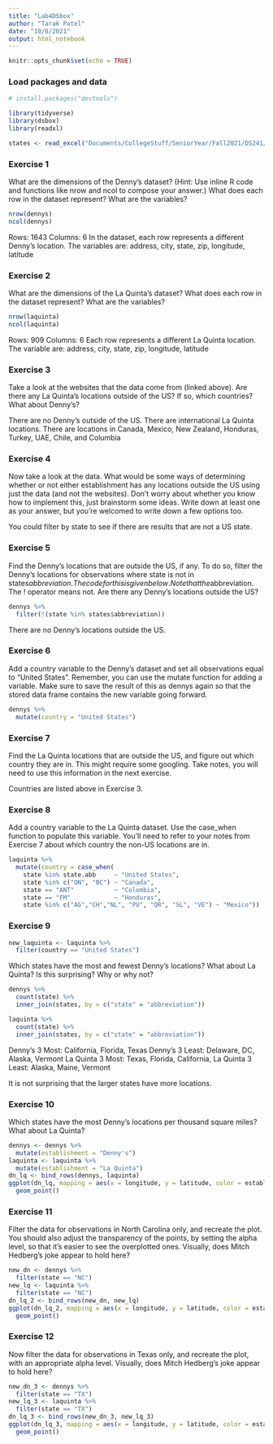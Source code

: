 ```yaml
---
title: "Lab4DSbox"
author: "Tarak Patel"
date: "10/8/2021"
output: html_notebook
---
```


```r
knitr::opts_chunk$set(echo = TRUE)
```

### Load packages and data

```r
# install.packages("devtools")

library(tidyverse) 
library(dsbox) 
library(readxl)

```

```r
states <- read_excel("Documents/CollegeStuff/SeniorYear/Fall2021/DS241/states.xlsx")
```

### Exercise 1

What are the dimensions of the Denny’s dataset? (Hint: Use inline R code and functions like nrow and ncol to compose your answer.) What does each row in the dataset represent? What are the variables?

```r
nrow(dennys)
ncol(dennys)
```

Rows: 1643
Columns: 6
In the dataset, each row represents a different Denny's location.
The variables are: address, city, state, zip, longitude, latitude

### Exercise 2

What are the dimensions of the La Quinta’s dataset? What does each row in the dataset represent? What are the variables?

```r
nrow(laquinta)
ncol(laquinta)
```
Rows: 909
Columns: 6
Each row represents a different La Quinta location.
The variable are: address, city, state, zip, longitude, latitude 

### Exercise 3

Take a look at the websites that the data come from (linked above). Are there any La Quinta’s locations outside of the US? If so, which countries? What about Denny’s?

There are no Denny's outside of the US. There are international La Quinta locations. There are locations in Canada, Mexico, New Zealand, Honduras, Turkey, UAE, Chile, and Columbia

### Exercise 4

Now take a look at the data. What would be some ways of determining whether or not either establishment has any locations outside the US using just the data (and not the websites). Don’t worry about whether you know how to implement this, just brainstorm some ideas. Write down at least one as your answer, but you’re welcomed to write down a few options too.

You could filter by state to see if there are results that are not a US state.

### Exercise 5

Find the Denny’s locations that are outside the US, if any. To do so, filter the Denny’s locations for observations where state is not in states$abbreviation. The code for this is given below. Note that the %in% operator matches the states listed in the state variable to those listed in states$abbreviation. The ! operator means not. Are there any Denny’s locations outside the US?

```r
dennys %>%
  filter(!(state %in% states$abbreviation))
```
There are no Denny's locations outside the US.

### Exercise 6

Add a country variable to the Denny’s dataset and set all observations equal to "United States". Remember, you can use the mutate function for adding a variable. Make sure to save the result of this as dennys again so that the stored data frame contains the new variable going forward.

```r
dennys %>%
  mutate(country = "United States")
```


### Exercise 7

Find the La Quinta locations that are outside the US, and figure out which country they are in. This might require some googling. Take notes, you will need to use this information in the next exercise.

Countries are listed above in Exercise 3.

### Exercise 8

Add a country variable to the La Quinta dataset. Use the case_when function to populate this variable. You’ll need to refer to your notes from Exercise 7 about which country the non-US locations are in.

```r
laquinta %>%
  mutate(country = case_when(
    state %in% state.abb     ~ "United States",
    state %in% c("ON", "BC") ~ "Canada",
    state == "ANT"           ~ "Colombia",
    state == "FM"            ~ "Honduras",
    state %in% c("AG","CH","NL", "PU", "QR", "SL", "VE") ~ "Mexico"))
```

### Exercise 9
```r
new_laquinta <- laquinta %>%
  filter(country == "United States")
```

Which states have the most and fewest Denny’s locations? What about La Quinta? Is this surprising? Why or why not?

```r
dennys %>%
  count(state) %>%
  inner_join(states, by = c("state" = "abbreviation"))

```
```r
laquinta %>%
  count(state) %>%
  inner_join(states, by = c("state" = "abbreviation"))
```

Denny's 3 Most: California, Florida, Texas
Denny's 3 Least: Delaware, DC, Alaska, Vermont
La Quinta 3 Most: Texas, Florida, California, 
La Quinta 3 Least: Alaska, Maine, Vermont

It is not surprising that the larger states have more locations.

### Exercise 10

Which states have the most Denny’s locations per thousand square miles? What about La Quinta?

```r
dennys <- dennys %>%
  mutate(establishment = "Denny's")
laquinta <- laquinta %>%
  mutate(establishment = "La Quinta")
dn_lq <- bind_rows(dennys, laquinta)
ggplot(dn_lq, mapping = aes(x = longitude, y = latitude, color = establishment)) +
  geom_point()
```


### Exercise 11

Filter the data for observations in North Carolina only, and recreate the plot. You should also adjust the transparency of the points, by setting the alpha level, so that it’s easier to see the overplotted ones. Visually, does Mitch Hedberg’s joke appear to hold here?

```r
new_dn <- dennys %>%
  filter(state == "NC")
new_lq <- laquinta %>%
  filter(state == "NC")
dn_lq_2 <- bind_rows(new_dn, new_lq)
ggplot(dn_lq_2, mapping = aes(x = longitude, y = latitude, color = establishment)) +
  geom_point()
```


### Exercise 12

Now filter the data for observations in Texas only, and recreate the plot, with an appropriate alpha level. Visually, does Mitch Hedberg’s joke appear to hold here?

```r
new_dn_3 <- dennys %>%
  filter(state == "TX")
new_lq_3 <- laquinta %>%
  filter(state == "TX")
dn_lq_3 <- bind_rows(new_dn_3, new_lq_3)
ggplot(dn_lq_3, mapping = aes(x = longitude, y = latitude, color = establishment)) +
  geom_point()
```


